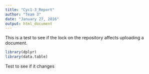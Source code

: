 ```yaml
---
title: "Cyc1-3_Report"
author: "Team 3"
date: "January 27, 2016"
output: html_document
---
```



This is a test to see if the lock on the repository affects uploading a document.
```r
library(dplyr)
library(data.table)
```

Test to see if it changes